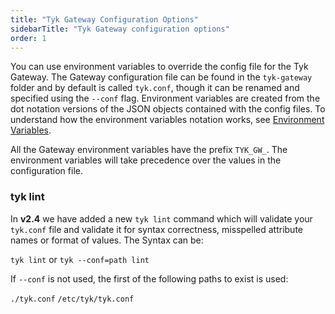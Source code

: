 ```yaml
---
title: "Tyk Gateway Configuration Options"
sidebarTitle: "Tyk Gateway configuration options"
order: 1
---
```



You can use environment variables to override the config file for the Tyk Gateway. The Gateway configuration file can be found in the `tyk-gateway` folder and by default is called `tyk.conf`, though it can be renamed and specified using the `--conf` flag. Environment variables are created from the dot notation versions of the JSON objects contained with the config files.
To understand how the environment variables notation works, see [Environment Variables](/5.6/tyk-environment-variables).

All the Gateway environment variables have the prefix `TYK_GW_`. The environment variables will take precedence over the values in the configuration file.

### tyk lint

In **v2.4** we have added a new `tyk lint` command which will validate your `tyk.conf` file and validate it for syntax correctness, misspelled attribute names or format of values. The Syntax can be:

`tyk lint` or `tyk --conf=path lint`

If `--conf` is not used, the first of the following paths to exist is used:

`./tyk.conf`
`/etc/tyk/tyk.conf`

<!-- Included file not found: gateway-config.md -->
